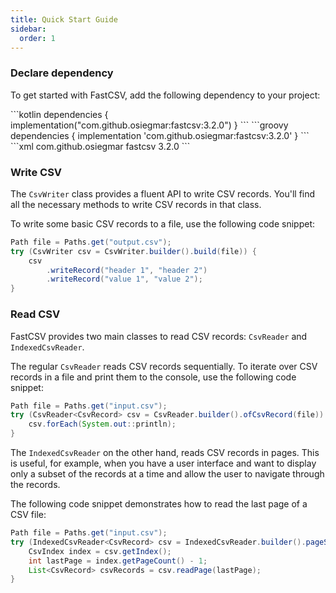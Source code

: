 ```yaml
---
title: Quick Start Guide
sidebar:
  order: 1
---
```



### Declare dependency

To get started with FastCSV, add the following dependency to your project:

<Tabs>
    <TabItem label="Gradle/Kotlin">
        ```kotlin
        dependencies {
            implementation("com.github.osiegmar:fastcsv:3.2.0")
        }
        ```
    </TabItem>
    <TabItem label="Gradle/Groovy">
        ```groovy
        dependencies {
            implementation 'com.github.osiegmar:fastcsv:3.2.0'
        }
        ```
    </TabItem>
    <TabItem label="Maven">
        ```xml
        <dependency>
            <groupId>com.github.osiegmar</groupId>
            <artifactId>fastcsv</artifactId>
            <version>3.2.0</version>
        </dependency>
        ```
    </TabItem>
</Tabs>

<LinkCard
    title="More examples"
    description="Check out the Maven Central Repository for examples on how to declare the dependency for even more build tools."
    href="https://central.sonatype.com/artifact/de.siegmar/fastcsv"
    target="_blank"
/>

### Write CSV

The `CsvWriter` class provides a fluent API to write CSV records.
You'll find all the necessary methods to write CSV records in that class.

To write some basic CSV records to a file, use the following code snippet:

```java
Path file = Paths.get("output.csv");
try (CsvWriter csv = CsvWriter.builder().build(file)) {
    csv
        .writeRecord("header 1", "header 2")
        .writeRecord("value 1", "value 2");
}
```

### Read CSV

FastCSV provides two main classes to read CSV records: `CsvReader` and `IndexedCsvReader`.

The regular `CsvReader` reads CSV records sequentially.
To iterate over CSV records in a file and print them to the console, use the following code snippet:

```java
Path file = Paths.get("input.csv");
try (CsvReader<CsvRecord> csv = CsvReader.builder().ofCsvRecord(file)) {
    csv.forEach(System.out::println);
}
```

The `IndexedCsvReader` on the other hand, reads CSV records in pages. This is useful, for example,
when you have a user interface and want to display only a subset of the records at a time and allow the user
to navigate through the records.

The following code snippet demonstrates how to read the last page of a CSV file:

```java
Path file = Paths.get("input.csv");
try (IndexedCsvReader<CsvRecord> csv = IndexedCsvReader.builder().pageSize(10).ofCsvRecord(file)) {
    CsvIndex index = csv.getIndex();
    int lastPage = index.getPageCount() - 1;
    List<CsvRecord> csvRecords = csv.readPage(lastPage);
}
```
